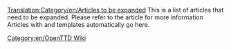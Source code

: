 [[Translation:Category/en/Articles to be expanded]]
This is a list of articles that need to be expanded. Please refer to the article for more information
<br>
Articles with {{en/S|en/Expand}} and {{en/S|en/Stub}} templates automatically go here.

[[Category:en/OpenTTD Wiki]]